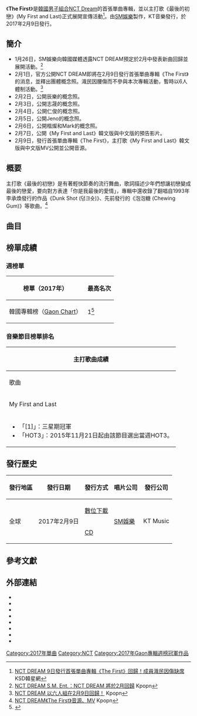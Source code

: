 {{prose|time=2017-02-19T07:29:34+00:00}}
{{Infobox single
| Name           = The First
| Cover          = NCT Dream - The First.png
| Border         =
| Alt            =
| Caption        =
| Artist         = [[NCT|NCT Dream]]
| Album          = 
| Released       = 2017年2月9日
| Format         = [[數位音樂下載|數位音樂下載]]、[[CD|CD]]
| Recorded       = 2017年
| Genre          = [[韓國流行音樂|韓國流行音樂]]、[[舞蹈流行音樂|舞蹈流行音樂]]
| Length         = 
| Label          = [[SM_Entertainment|SM Entertainment]]
| Writer         = 
| Producer       = 
| Chronology     = [[NCT|NCT Dream]]韓語單曲
| Last single    = [[Chewing_Gum|Chewing Gum]]<br>(2016)
| This single    = '''The First'''<br>(2017)
| Next single    = [[We_Young|We Young]]<br>(2017)
| Misc           = 
}}

《'''The First'''》是[[韓國|韓國]][[男子組合|男子組合]][[NCT_Dream|NCT Dream]]的首張單曲專輯，並以主打歌《最後的初戀》(My First and Last)正式展開宣傳活動<ref>[http://www.koreastardaily.com/tc/news/90512 NCT DREAM 9日發行首張單曲專輯《The First》回歸！成員渽民因傷缺席] {{Wayback|url=http://www.koreastardaily.com/tc/news/90512 |date=20170213001118 }}KSD韓星網</ref>。由[[SM娛樂|SM娛樂]]製作，KT音樂發行，於2017年2月9日發行。

== 簡介 ==
*1月26日，SM娛樂向韓國媒體透露NCT DREAM預定於2月中發表新曲回歸並展開活動。<ref>[http://kpopn.niusnews.com/=K1ybzbx6  NCT DREAM S.M. Ent.：NCT DREAM 將於2月回歸] {{Wayback|url=http://kpopn.niusnews.com/=K1ybzbx6 |date=20170213002607 }}Kpopn</ref>
*2月1日，官方公開NCT DREAM即將在2月9日發行首張單曲專輯《The First》的消息，並釋出團體概念照。渽民因腰傷而不參與本次專輯活動，暫時以6人體制活動。<ref>[http://kpopn.niusnews.com/=K3wfjp84 NCT DREAM 以六人組在2月9日回歸！] {{Wayback|url=http://kpopn.niusnews.com/=K3wfjp84 |date=20170203165048 }}Kpopn</ref>
*2月2日，公開辰樂的概念照。
*2月3日，公開志晟的概念照。
*2月4日，公開仁俊的概念照。
*2月5日，公開Jeno的概念照。
*2月6日，公開楷燦和Mark的概念照。
*2月7日，公開《My First and Last》韓文版與中文版的預告影片。
*2月9日，發行首張單曲專輯《The First》，主打歌《My First and Last》韓文版與中文版MV公開並公開音源。

== 概要 ==
主打歌《最後的初戀》是有著輕快節奏的流行舞曲，歌詞描述少年們想讓初戀變成最後的戀愛，要向對方表達「你是我最後的愛情」，專輯中還收錄了翻唱自1993年李承煥發行的作品《Dunk Shot (덩크슛)》、先前發行的《泡泡糖 (Chewing Gum)》等歌曲。<ref>[http://kpopn.niusnews.com/=K320pt83 NCT DREAM《The First》音源、MV] {{Wayback|url=http://kpopn.niusnews.com/=K320pt83 |date=20170211081910 }}Kpopn</ref>

== 曲目 ==
{{tracklist
| full_width      = yes
| collapsed       = 
| headline        = 
| extra_column    = 
| total_length    = 17:14

| title1          = '''My First and Last'''
| note1           = 마지막 첫사랑
| lyrics1         = Mark、Jeon Kan Di 
| music1          = August Rigo、Justin Davey、Ryan S. Jhun
| arranger1      = August Rigo、Justin Davey、Ryan S. Jhun
| length1         = 3:26

| title2          = 最後的初戀 (My First and Last)
| note2           = Chinese Ver.
| lyrics2         = Arys Chien ([[深白色|深白色]]) 
| music2         = August Rigo、Justin Davey、Ryan S. Jhun
| arranger2      = August Rigo、Justin Davey、Ryan S. Jhun
| length2         = 3:26

| title3          = Dunk Shot
| note3           = 덩크슛
| lyrics3         = Kim Kwang Jin
| music3          = Kim Kwang Jin
| arranger3       = kenzie
| length3         = 3:52

| title4          = Chewing Gum
| note4           = 츄잉검
| lyrics4         = Joo Yoon Kyung, Moom Seol Ri, Jung Min Ji, MARK 
| music4          = Thomas Troelsen, Kenzie
| arranger4       = Thomas Troelsen, Kenzie
| length4         = 3:17

| title5          = 泡泡糖 (Chewing Gum)
| note5           = Chinese Ver.
| lyrics5         = Arys Chien ([[深白色|深白色]])
| music5          = Thomas Troelsen, Kenzie
| length5         = 3:17
}}

== 榜單成績 ==
=== 週榜單 ===
{| class="wikitable" style="text-align:center;"
|-
!榜單（2017年） || 最高名次
|-
|韓國專輯榜（[[Gaon_Chart|Gaon Chart]]）|| 1<ref>{{cite web|title=2017년 06주차 Album Chart|url=http://gaonchart.co.kr/main/section/chart/album.gaon?termGbn=week&hitYear=2017&targetTime=06&nationGbn=T|publisher=gaon chart|accessdate=2017-03-01|language=ko|archive-date=2017-02-18|archive-url=https://web.archive.org/web/20170218063403/http://gaonchart.co.kr/main/section/chart/album.gaon?termGbn=week&hitYear=2017&targetTime=06&nationGbn=T|dead-url=no}}</ref>
|}

=== 音樂節目榜單排名 ===
{| class="wikitable" style=text-align:center
|-
! colspan="7" | 主打歌曲成績
|-
!歌曲
![[Mnet媒體|Mnet]]<br>{{small|《[[M!_Countdown|M! Countdown]]》}}
![[KBS第2頻道|KBS2]]<br>{{small|《[[KBS音樂銀行|Music Bank]]》}}
![[文化廣播_(韓國)|MBC]]<br>{{small|《[[Show!_音樂中心|Show! 音樂中心]]》}}
![[SBS_(韓國)|SBS]]<br>{{small|《[[SBS人氣歌謠|人氣歌謠]]》}}
![[SBS_MTV|SBS MTV]] <br>{{small|《[[THE_SHOW_(SBS_MTV節目)|THE SHOW]]》}}
!{{link-ko|MBC Music|MBC 뮤직}}<br>{{small|《[[Show_Champion|Show Champion]]》}}
|-
| My First and Last || 3 || 13 || HOT3 ||| 10 || '''[1]''' || 12
|-
| colspan="7"|
*「[1]」：三星期冠軍
*「HOT3」：2015年11月21日起由該節目選出當週HOT3。
|}

==發行歷史==
{| class="wikitable"
! 發行地區 !! 發行日期 !! 發行方式 !! 唱片公司 !! 發行公司
|-
| rowspan="2"|全球
| rowspan="2"|2017年2月9日
| [[數位音樂下載|數位下載]]
| rowspan="2"|[[SM娛樂|SM娛樂]]
| rowspan="2"|KT Music
|-
| [[CD|CD]]
|}

== 參考文獻 ==
{{reflist}}

== 外部連結 ==
* {{YouTube|id=8CHnE8seRFM|title=NCT DREAM_마지막 첫사랑 (My First and Last)_Music Video Teaser #1}}
* {{YouTube|id=EXWJ5BCcX5A|title=NCT DREAM_最後的初戀 (My First and Last)_Music Video Teaser #1}}
* {{YouTube|id=hSglB9bOxcY|title=NCT DREAM_마지막 첫사랑 (My First and Last)_Music Video Teaser #2}}
* {{YouTube|id=t63sltUXKss|title=NCT DREAM_最後的初戀 (My First and Last)_Music Video Teaser #2}}
* {{YouTube|id=4pUc7SD0PmU|title=NCT DREAM_마지막 첫사랑 (My First and Last)_Music Video}}
* {{YouTube|id=V-Avlk8ZZVk|title=NCT DREAM_最後的初戀 (My First and Last)_Music Video}}
* {{YouTube|id=1Opsx733bfg|title=NCT DREAM_마지막 첫사랑 (My First and Last)_Performance Video}}
* {{YouTube|id=rpKcpAYovFo|title=NCT DREAM_最後的初戀 (My First and Last)_Performance Video}}
{{NCT}}
{{Gaon專輯週榜冠軍 (2017年)|2017年2月11日}}
[[Category:2017年單曲|Category:2017年單曲]]
[[Category:NCT|Category:NCT]]
[[Category:2017年Gaon專輯週榜冠軍作品|Category:2017年Gaon專輯週榜冠軍作品]]